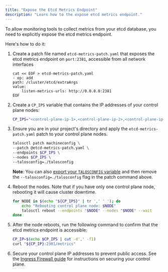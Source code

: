 ```yaml
---
title: "Expose the Etcd Metrics Endpoint"
description: "Learn how to the expose etcd metrics endpoint."
---
```


To allow monitoring tools to collect metrics from your etcd database, you need to explicitly expose the etcd metrics endpoint.

Here's how to do it:

1. Create a patch file named `etcd-metrics-patch.yaml` that exposes the etcd metrics endpoint on `port:2381`, accessible from all network interfaces

    ```shell
    cat << EOF > etcd-metrics-patch.yaml
    - op: add
    path: /cluster/etcd/extraArgs
    value:
        listen-metrics-urls: http://0.0.0.0:2381
    EOF
    ```

1. Create a `CP_IPS` variable that contains the IP addresses of your control plane nodes:

    ```bash
    CP_IPS="<control-plane-ip-1>,<control-plane-ip-2>,<control-plane-ip-3>"
    ```

1. Ensure you are in your project's directory and apply the `etcd-metrics-patch.yaml` patch to your control plane nodes.

    ```bash
    talosctl patch machineconfig \
    --patch @etcd-metrics-patch.yaml \
    --endpoints $CP_IPS \
    --nodes $CP_IPS \
    --talosconfig=./talosconfig
    ```

    **Note**: You can also [export your `TALOSCONFIG` variable](../../getting-started/prodnotes.mdx#step-11-manage-your-talos-configuration-file") and then remove the `--talosconfig=./talosconfig` flag in the patch command above.

1. Reboot the nodes.
   Note that if you have only one control plane node, rebooting it will cause cluster downtime.

    ```bash
    for NODE in $(echo "${CP_IPS}" | tr ',' ' '); do
        echo "Rebooting control plane node: $NODE"
        talosctl reboot --endpoints "$NODE" --nodes "$NODE" --wait
    done
    ```

1. After the node reboots, run the following command to confirm that the etcd metrics endpoint is accessible:

    ```bash
    CP_IP=$(echo $CP_IPS | cut -d',' -f1)
    curl "${CP_IP}:2381/metrics"
    ```

1. Secure your control plane IP addresses to prevent public access.
See the [Ingress Firewall guide](../../networking/ingress-firewall.mdx) for instructions on securing your control plane.
